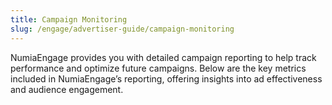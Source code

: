```yaml
---
title: Campaign Monitoring
slug: /engage/advertiser-guide/campaign-monitoring
---
```


NumiaEngage provides you with detailed campaign reporting to help track performance and optimize future campaigns. Below are the key metrics included in NumiaEngage’s reporting, offering insights into ad effectiveness and audience engagement.


<CardList cols={3}>
  <Card 
    title="Views"
    icon="eye"
    description="Views represent the total number of times an ad is displayed to users, helping to measure the reach of your ad campaign and showing how often it’s seen by users across placements."
    iconType='duotone'
  />

  <Card 
    title="Clicks" 
    icon="cursor-click"
    description="Clicks are the number of times users click your ad. This metric provides insight into user engagement and indicates how effective the ad is at driving interest and encouraging action."
    iconType='duotone'
  />

  <Card 
    title="Website Conversions" 
    icon="shopping-cart"
    description="Website conversions track the number of users who complete a desired action on your website after interacting with your ad. It reflects the campaign’s success and helps measure ROAS."
    iconType='duotone'
  />

  <Card 
    title="Onchain Conversions" 
    icon="cube"
    description="Onchain conversions capture the number of users who perform blockchain-related actions (e.g., wallet activity or token transactions) after engaging with your ad. This metric assesses your campaign’s impact on crypto-related behaviors."
    iconType='duotone'
  />

  <Card 
    title="Retention" 
    icon="repeat"
    description="Retention measures the rate at which users continue to engage with your brand or return to your website over time after interacting with an ad. It helps evaluate the lasting impact of your campaign and whether it generates sustained interest among users."
    iconType='duotone'
  />

  <Card 
    title="Lifetime Value (LTV)" 
    icon="money-wavy"
    description="LTV is the projected revenue generated from a user over the duration of their engagement with your brand, attributed back to initial ad interactions. This metric provides insight into the long-term value and profitability of users acquired through your campaign."
    iconType='duotone'
  />
</CardList>
